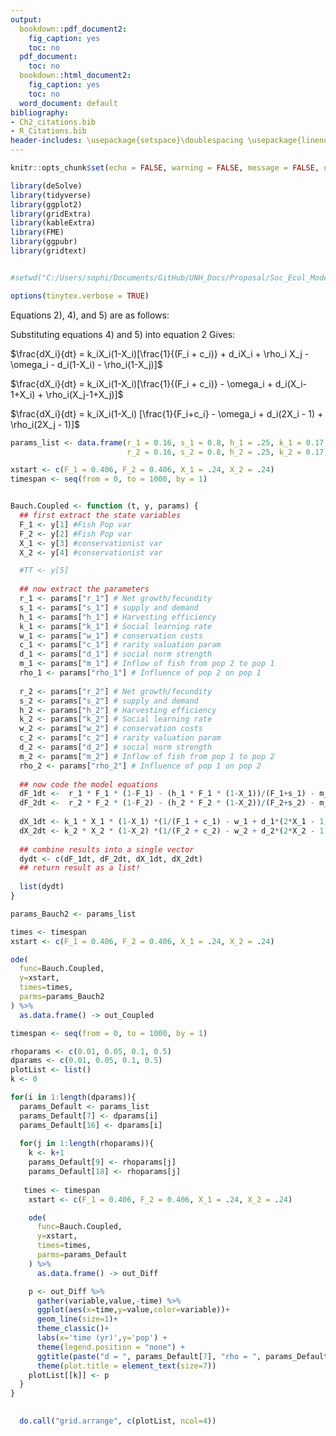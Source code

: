 ---
output:
  bookdown::pdf_document2:
    fig_caption: yes
    toc: no
  pdf_document:
    toc: no
  bookdown::html_document2:
    fig_caption: yes
    toc: no
  word_document: default
bibliography:
- Ch2_citations.bib
- R_Citations.bib
header-includes: \usepackage{setspace}\doublespacing \usepackage{lineno} \usepackage{placeins}
---

\begin{center}
Supplementary Material for:
	
\textbf{\Large Social-ecological models with social hierarchy and spatial structure applied to small scale fisheries}
	
\textsc{Sophie Wulfing$^{1*}$ and Easton R. White$^{1}$\\}
\vspace{3 mm}
\normalsize{\indent $^1$Department of Biological Sciences, University of New Hampshire, 03824, NH, USA\\}
$\text{*}$ Corresponding authors: Sophie Wulfing (SophieWulfing@gmail.com) and Dr. Easton White (Easton.White@unh.edu)
\end{center}

\pagebreak


```{r setup, include=FALSE}
knitr::opts_chunk$set(echo = FALSE, warning = FALSE, message = FALSE, dev="cairo_pdf", cache = TRUE)

library(deSolve)
library(tidyverse)
library(ggplot2)
library(gridExtra)
library(kableExtra)
library(FME)
library(ggpubr)
library(gridtext)


#setwd("C:/Users/sophi/Documents/GitHub/UNH_Docs/Proposal/Soc_Ecol_Model")

```

```{r, include=FALSE}
options(tinytex.verbose = TRUE)
```
\linenumbers

Equations 2), 4), and 5) are as follows:

\begin{equation}
\tag{2}
\frac{dX_i}{dt} = k_iX_i(1-X_i)[U_{A,i} - U_{B,i}]
\end{equation}

\begin{equation}
\tag{4}
U_{A,i} = \frac{1}{(F_i + c_i)} + d_iX_i + \rho_i X_j
\end{equation}

\begin{equation}
\tag{5}
U_{B,i} = \omega_i + d_i(1-X_i) + \rho_i(1-X_j)
\end{equation}

Substituting equations 4) and 5) into equation 2 Gives:

$\frac{dX_i}{dt} = k_iX_i(1-X_i)[\frac{1}{(F_i + c_i)} + d_iX_i + \rho_i X_j - \omega_i - d_i(1-X_i) - \rho_i(1-X_j)]$

$\frac{dX_i}{dt} = k_iX_i(1-X_i)[\frac{1}{(F_i + c_i)} - \omega_i + d_i(X_i-1+X_i) + \rho_i(X_j-1+X_j)]$

$\frac{dX_i}{dt} =  k_iX_i(1-X_i) [\frac{1}{F_i+c_i} - \omega_i + d_i(2X_i - 1) + \rho_i(2X_j - 1)]$

<!-- # Inside vs. Outside social influence with symmetry -->
```{r modelSetup}
params_list <- data.frame(r_1 = 0.16, s_1 = 0.8, h_1 = .25, k_1 = 0.17, w_1 = 1.44, c_1 = 0.5, d_1 = 0.3, m_1 = 0, rho_1 = 0,
                          r_2 = 0.16, s_2 = 0.8, h_2 = .25, k_2 = 0.17, w_2 = 1.44, c_2 = 0.5, d_2 = 0.3, m_2 = 0, rho_2 = 0)

xstart <- c(F_1 = 0.406, F_2 = 0.406, X_1 = .24, X_2 = .24)
timespan <- seq(from = 0, to = 1000, by = 1)


Bauch.Coupled <- function (t, y, params) {
  ## first extract the state variables
  F_1 <- y[1] #Fish Pop var
  F_2 <- y[2] #Fish Pop var
  X_1 <- y[3] #conservationist var
  X_2 <- y[4] #conservationist var

  #TT <- y[5]
  
  ## now extract the parameters
  r_1 <- params["r_1"] # Net growth/fecundity
  s_1 <- params["s_1"] # supply and demand
  h_1 <- params["h_1"] # Harvesting efficiency
  k_1 <- params["k_1"] # Social learning rate
  w_1 <- params["w_1"] # conservation costs
  c_1 <- params["c_1"] # rarity valuation param
  d_1 <- params["d_1"] # social norm strength
  m_1 <- params["m_1"] # Inflow of fish from pop 2 to pop 1
  rho_1 <- params["rho_1"] # Influence of pop 2 on pop 1
  
  r_2 <- params["r_2"] # Net growth/fecundity
  s_2 <- params["s_2"] # supply and demand
  h_2 <- params["h_2"] # Harvesting efficiency
  k_2 <- params["k_2"] # Social learning rate
  w_2 <- params["w_2"] # conservation costs
  c_2 <- params["c_2"] # rarity valuation param
  d_2 <- params["d_2"] # social norm strength 
  m_2 <- params["m_2"] # Inflow of fish from pop 1 to pop 2
  rho_2 <- params["rho_2"] # Influence of pop 1 on pop 2
  
  ## now code the model equations
  dF_1dt <-  r_1 * F_1 * (1-F_1) - (h_1 * F_1 * (1-X_1))/(F_1+s_1) - m_2 * F_1 + m_1 * F_2
  dF_2dt <-  r_2 * F_2 * (1-F_2) - (h_2 * F_2 * (1-X_2))/(F_2+s_2) - m_1 * F_2 + m_2 * F_1
  
  dX_1dt <- k_1 * X_1 * (1-X_1) *(1/(F_1 + c_1) - w_1 + d_1*(2*X_1 - 1) + rho_1 * (2*X_2 - 1))
  dX_2dt <- k_2 * X_2 * (1-X_2) *(1/(F_2 + c_2) - w_2 + d_2*(2*X_2 - 1) + rho_2 * (2*X_1 - 1))
  
  ## combine results into a single vector
  dydt <- c(dF_1dt, dF_2dt, dX_1dt, dX_2dt)
  ## return result as a list!
  
  list(dydt)
}

params_Bauch2 <- params_list

times <- timespan
xstart <- c(F_1 = 0.406, F_2 = 0.406, X_1 = .24, X_2 = .24)

ode(
  func=Bauch.Coupled,
  y=xstart,
  times=times,
  parms=params_Bauch2
) %>%
  as.data.frame() -> out_Coupled
```

```{r influenceBoth, warning = FALSE, fig.cap = "With symmetry conditions, $d$ and $\rho$ have the same effect", eval = FALSE}

timespan <- seq(from = 0, to = 1000, by = 1)

rhoparams <- c(0.01, 0.05, 0.1, 0.5)
dparams <- c(0.01, 0.05, 0.1, 0.5)
plotList <- list()
k <- 0

for(i in 1:length(dparams)){
  params_Default <- params_list
  params_Default[7] <- dparams[i]
  params_Default[16] <- dparams[i]
  
  for(j in 1:length(rhoparams)){
    k <- k+1
    params_Default[9] <- rhoparams[j]
    params_Default[18] <- rhoparams[j]
  
   times <- timespan
    xstart <- c(F_1 = 0.406, F_2 = 0.406, X_1 = .24, X_2 = .24)

    ode(
      func=Bauch.Coupled,
      y=xstart,
      times=times,
      parms=params_Default
    ) %>%
      as.data.frame() -> out_Diff

    p <- out_Diff %>%
      gather(variable,value,-time) %>%
      ggplot(aes(x=time,y=value,color=variable))+
      geom_line(size=1)+
      theme_classic()+
      labs(x='time (yr)',y='pop') +
      theme(legend.position = "none") +
      ggtitle(paste("d = ", params_Default[7], "rho = ", params_Default[9])) +
      theme(plot.title = element_text(size=7))
    plotList[[k]] <- p
  }
}

  
  do.call("grid.arrange", c(plotList, ncol=4))

```
